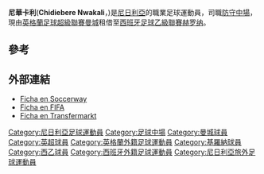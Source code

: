 {{noteTA
|G1=Football
|G2=uefa
|G3=laliga
}}

{{Infobox football biography
| name = 尼華卡利
| image =
| caption = 
| fullname = Chidiebere Chijioke Nwakali
| birth_date = {{Birth date and age|1996|12|26|df=y}}
| birth_place = {{flag|Nigeria}}[[奧韋里|奧韋里]]
| height = {{height|m=1.73}}
| currentclub = [[赫罗纳足球俱乐部|赫罗纳]]
| clubnumber = 12
| position = [[防守中場|防守中場]]
| youthyears1 = 2013–2014 | youthclubs1 = 穿梭體育學院
| years1 = 2014–
| clubs1 = [[曼徹斯特城足球會|曼城]]
| caps1 =
| goals1 =
| years2 = 2014–2015
| clubs2 = →[[Atlético_Malagueño|Atlético Malagueño]] (租借)
| caps2 =
| goals2 = 
| years3 = 2015–
| clubs3 = →[[赫罗纳足球俱乐部|赫罗纳]] (租借)
| caps3 =
| goals3 = 
| nationalyears1 = 2013
| nationalteam1 = [[尼日利亞17歲以下國家足球隊|尼日利亞17歲以下國家足球隊]]
| nationalcaps1 =
| nationalgoals1 = 
| club-update =
| ntupdate =
}}

'''尼華卡利'''('''Chidiebere Nwakali'''，{{bd|1996年|12月26日||}})是[[尼日利亞|尼日利亞]]的職業足球運動員，司職[[防守中場|防守中場]]，現由[[英格蘭足球超級聯賽|英格蘭足球超級聯賽]][[曼徹斯特城足球會|曼城]]租借至[[西班牙足球乙級聯賽|西班牙足球乙級聯賽]][[赫罗纳足球俱乐部|赫罗纳]]。

==參考==
{{reflist}}

==外部連結==
* [http://es.soccerway.com/players/chidiebere-nwakali/319128/ Ficha en Soccerway] {{Wayback|url=http://es.soccerway.com/players/chidiebere-nwakali/319128/ |date=20160307132821 }}
* [http://es.fifa.com/fifa-tournaments/players-coaches/people=372605/index.html Ficha en FIFA] {{Wayback|url=http://es.fifa.com/fifa-tournaments/players-coaches/people=372605/index.html |date=20170619203926 }}
* [http://www.transfermarkt.es/chidiebere-nwakali/profil/spieler/295344 Ficha en Transfermarkt] {{Wayback|url=http://www.transfermarkt.es/chidiebere-nwakali/profil/spieler/295344 |date=20151003110147 }}

{{DEFAULTSORT: Nwakali, Chidiebere}}
[[Category:尼日利亞足球運動員|Category:尼日利亞足球運動員]]
[[Category:足球中場|Category:足球中場]]
[[Category:曼城球員|Category:曼城球員]]
[[Category:英超球員|Category:英超球員]]
[[Category:英格蘭外籍足球運動員|Category:英格蘭外籍足球運動員]]
[[Category:基羅納球員|Category:基羅納球員]]
[[Category:西乙球員|Category:西乙球員]]
[[Category:西班牙外籍足球運動員|Category:西班牙外籍足球運動員]]
[[Category:尼日利亞旅外足球運動員|Category:尼日利亞旅外足球運動員]]